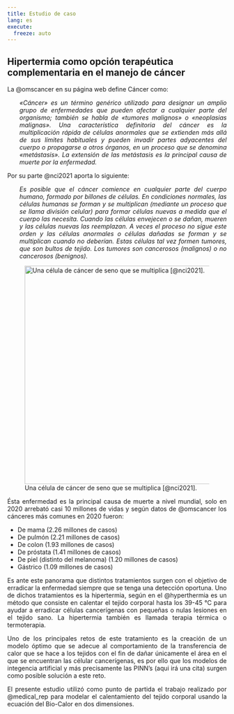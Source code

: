 ```yaml
---
title: Estudio de caso
lang: es
execute: 
  freeze: auto
---
```


## Hipertermia como opción terapéutica complementaria en el manejo de cáncer

::: {style="text-align: justify"}
La @omscancer en su página web define Cáncer como:

::: {.custom-indent style="margin-left: 2em;"}
*«Cáncer» es un término genérico utilizado para designar un amplio grupo de enfermedades que pueden afectar a cualquier parte del organismo; también se habla de «tumores malignos» o «neoplasias malignas». Una característica definitoria del cáncer es la multiplicación rápida de células anormales que se extienden más allá de sus límites habituales y pueden invadir partes adyacentes del cuerpo o propagarse a otros órganos, en un proceso que se denomina «metástasis». La extensión de las metástasis es la principal causa de muerte por la enfermedad.*
:::

Por su parte @nci2021 aporta lo siguiente:

::: {.custom-indent style="margin-left: 2em;"}
*Es posible que el cáncer comience en cualquier parte del cuerpo humano, formado por billones de células. En condiciones normales, las células humanas se forman y se multiplican (mediante un proceso que se llama división celular) para formar células nuevas a medida que el cuerpo las necesita. Cuando las células envejecen o se dañan, mueren y las células nuevas las reemplazan.*
*A veces el proceso no sigue este orden y las células anormales o células dañadas se forman y se multiplican cuando no deberían. Estas células tal vez formen tumores, que son bultos de tejido. Los tumores son cancerosos (malignos) o no cancerosos (benignos).*
:::


![Una célula de cáncer de seno que se multiplica [@nci2021].](images/dividing-breast-cancer-cell.jpg){#fig-breast-cancer fig-align="center" width="500"}

Ésta enfermedad es la principal causa de muerte a nivel mundial, solo en 2020 arrebató casi 10 millones de vidas y según datos de @omscancer los cánceres más comunes en 2020 fueron:

- De mama (2.26 millones de casos)
- De pulmón (2.21 millones de casos)
- De colon (1.93 millones de casos)
- De próstata (1.41 millones de casos)
- De piel (distinto del melanoma) (1.20 millones de casos)
- Gástrico (1.09 millones de casos)

Es ante este panorama que distintos tratamientos surgen con el objetivo de erradicar la enfermedad siempre que se tenga una detección oportuna. Uno de dichos tratamientos es la hipertermia, según en el @hyperthermia es un método que consiste en calentar el tejido corporal hasta los 39-45 °C para ayudar a erradicar células cancerígenas con pequeñas o nulas lesiones en el tejido sano. La hipertermia también es llamada terapia térmica o termoterapia.

Uno de los principales retos de este tratamiento es la creación de un modelo óptimo que se adecue al comportamiento de la transferencia de calor que se hace a los tejidos con el fin de dañar únicamente el área en el que se encuentran las célular cancerígenas, es por ello que los modelos de integencia artificial y más precisamente las PINN's (aqui irá una cita) surgen como posible solución a este reto.   

El presente estudio utilizó como punto de partida el trabajo realizado por @medical_rep para modelar el calentamiento del tejido corporal usando la ecuación del Bio-Calor en dos dimensiones. 

:::





